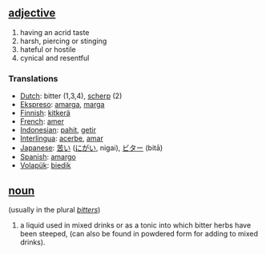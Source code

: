 == [[adjective]] ==
# having an acrid taste
# harsh, piercing or stinging
# hateful or hostile
# cynical and resentful

=== Translations ===
*[[Dutch]]: bitter (1,3,4), [[scherp]] (2)
*[[Ekspreso]]: [[amarga]], [[marga]]
*[[Finnish]]: [[kitkerä]]
*[[French]]: [[amer]]
*[[Indonesian]]: [[pahit]], [[getir]]
*[[Interlingua]]: [[acerbe]], [[amar]]
*[[Japanese]]: [[苦い]] ([[にがい]], nigai), [[ビター]] (bitā)
*[[Spanish]]: [[amargo]]
*[[Volapük]]: [[biedik]]

== [[noun]] ==
(usually in the plural ''[[bitters]]'')
# a liquid used in mixed drinks or as a tonic into which bitter herbs have been steeped, (can also be found in powdered form for adding to mixed drinks).